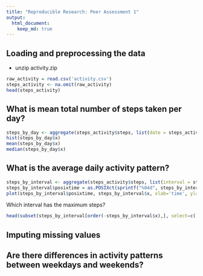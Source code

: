 ```yaml
---
title: "Reproducible Research: Peer Assessment 1"
output: 
  html_document:
    keep_md: true
---
```



## Loading and preprocessing the data

* unzip activity.zip

```r
raw_activity = read.csv('activity.csv')
steps_activity <- na.omit(raw_activity)
head(steps_activity)
```

## What is mean total number of steps taken per day?

```r
steps_by_day <- aggregate(steps_activity$steps, list(date = steps_activity$date), sum)
hist(steps_by_day$x)
mean(steps_by_day$x)
median(steps_by_day$x)
```

## What is the average daily activity pattern?

```r
steps_by_interval <- aggregate(steps_activity$steps, list(interval = steps_activity$interval), mean)
steps_by_interval$posixtime = as.POSIXct(sprintf("%04d", steps_by_interval$interval), format="%H%M")
plot(steps_by_interval$posixtime, steps_by_interval$x, xlab='time', ylab='average number of steps')
```

Which interval has the maximum steps?

```r
head(subset(steps_by_interval[order(-steps_by_interval$x),], select=c('interval', 'x')), 1)
```

## Imputing missing values



## Are there differences in activity patterns between weekdays and weekends?

